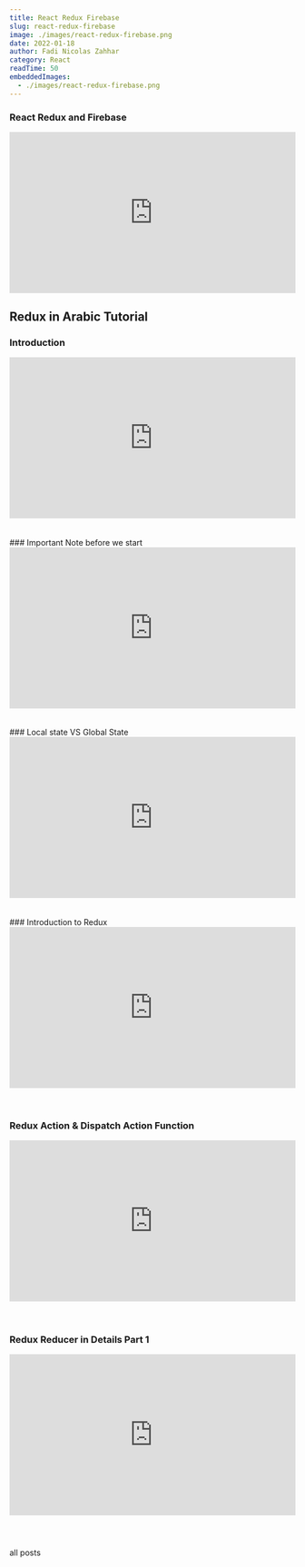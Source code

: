 ```yaml
---
title: React Redux Firebase
slug: react-redux-firebase
image: ./images/react-redux-firebase.png
date: 2022-01-18
author: Fadi Nicolas Zahhar
category: React
readTime: 50
embeddedImages:
  - ./images/react-redux-firebase.png
---
```



<GatsbyImage
  image={getImage(props.embeddedImages[0])}
  alt="random stuff"
  className="first-inline-img"
/>

### React Redux and Firebase
<div style="padding:56.25% 0 0 0;position:relative;"><iframe src="https://player.vimeo.com/video/661145138?h=4f0db7de15&amp;badge=0&amp;autopause=0&amp;player_id=0&amp;app_id=58479" frameborder="0" allow="autoplay; fullscreen; picture-in-picture" allowfullscreen style="position:absolute;top:0;left:0;width:100%;height:100%;" title="React,Redux and firebase"></iframe></div><script src="https://player.vimeo.com/api/player.js"></script>

## Redux in Arabic Tutorial

### Introduction
<div style="padding:56.25% 0 0 0;position:relative;"><iframe src="https://player.vimeo.com/video/663629142?h=fbd5f62f89&amp;badge=0&amp;autopause=0&amp;player_id=0&amp;app_id=58479" frameborder="0" allow="autoplay; fullscreen; picture-in-picture" allowfullscreen style="position:absolute;top:0;left:0;width:100%;height:100%;" title="1 Introduction To React With Redux [Arabic]"></iframe></div><script src="https://player.vimeo.com/api/player.js"></script>
<br/><br/>
### Important Note before we start
<div style="padding:56.25% 0 0 0;position:relative;"><iframe src="https://player.vimeo.com/video/664228715?h=e383b5b83c&amp;badge=0&amp;autopause=0&amp;player_id=0&amp;app_id=58479" frameborder="0" allow="autoplay; fullscreen; picture-in-picture" allowfullscreen style="position:absolute;top:0;left:0;width:100%;height:100%;" title="2 Important Note Before We Start [Arabic]"></iframe></div><script src="https://player.vimeo.com/api/player.js"></script>
<br/><br/>
### Local state VS Global State
<div style="padding:56.25% 0 0 0;position:relative;"><iframe src="https://player.vimeo.com/video/664228846?h=54f7751e60&amp;badge=0&amp;autopause=0&amp;player_id=0&amp;app_id=58479" frameborder="0" allow="autoplay; fullscreen; picture-in-picture" allowfullscreen style="position:absolute;top:0;left:0;width:100%;height:100%;" title="3 Local State Vs Global State [Arabic]"></iframe></div><script src="https://player.vimeo.com/api/player.js"></script>
<br/><br/>
### Introduction to Redux
<div style="padding:56.25% 0 0 0;position:relative;"><iframe src="https://player.vimeo.com/video/664229163?h=315e345cbd&amp;badge=0&amp;autopause=0&amp;player_id=0&amp;app_id=58479" frameborder="0" allow="autoplay; fullscreen; picture-in-picture" allowfullscreen style="position:absolute;top:0;left:0;width:100%;height:100%;" title="4 Introduction to Redux [Arabic]"></iframe></div><script src="https://player.vimeo.com/api/player.js"></script>
<br/><br/>

### Redux Action & Dispatch Action Function
<div style="padding:56.25% 0 0 0;position:relative;"><iframe src="https://player.vimeo.com/video/664229504?h=cceb78fb19&amp;badge=0&amp;autopause=0&amp;player_id=0&amp;app_id=58479" frameborder="0" allow="autoplay; fullscreen; picture-in-picture" allowfullscreen style="position:absolute;top:0;left:0;width:100%;height:100%;" title="5 Redux Action &amp;amp; Dispatch Action Function [Arabic]"></iframe></div><script src="https://player.vimeo.com/api/player.js"></script>
<br /><br/>

### Redux Reducer in Details Part 1
<div style="padding:56.25% 0 0 0;position:relative;"><iframe src="https://player.vimeo.com/video/664229725?h=788889eccc&amp;badge=0&amp;autopause=0&amp;player_id=0&amp;app_id=58479" frameborder="0" allow="autoplay; fullscreen; picture-in-picture" allowfullscreen style="position:absolute;top:0;left:0;width:100%;height:100%;" title="6 Redux Reducer in Details Part 1 [Arabic]"></iframe></div><script src="https://player.vimeo.com/api/player.js"></script>
<br/><br/>

### 
<Link to="/posts" className="btn center-btn">
  all posts
</Link>
